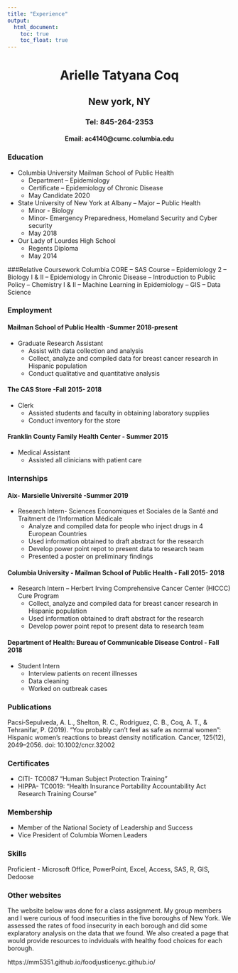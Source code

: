 ```yaml
---
title: "Experience"
output: 
  html_document:
    toc: true
    toc_float: true
---
```

 <center> <h1>Arielle Tatyana Coq</h1> </center>
  <center> <h2>New york, NY</h2> </center>
  <center> <h3>Tel: 845-264-2353</h3> </center>
  <center> <h4>Email: ac4140@cumc.columbia.edu</h4> </center>

### Education
* Columbia University Mailman School of Public Health 
    - Department – Epidemiology 
    - Certificate – Epidemiology of Chronic Disease                   
    - May Candidate 2020      
* State University of New York at Albany 
    – Major – Public Health     
    - Minor - Biology   
    - Minor- Emergency Preparedness, Homeland Security and Cyber security	
    - May 2018                  
* Our Lady of Lourdes High School
    - Regents Diploma 	                            
    - May 2014

###Relative Coursework
Columbia CORE --		SAS Course --	Epidemiology 2 -- 	Biology I & II --
Epidemiology in Chronic Disease -- Introduction to Public Policy  --  Chemistry I & II --  Machine Learning in Epidemiology --  GIS --  Data Science 

### Employment

#### Mailman School of Public Health				                                   -Summer 2018-present
 * Graduate Research Assistant  
    - Assist with data collection and analysis		
    - Collect, analyze and compiled data for breast cancer research in Hispanic population
    - Conduct qualitative and quantitative analysis

#### The CAS Store    							                                           -Fall 2015- 2018  
* Clerk 
    - Assisted students and faculty in obtaining laboratory supplies
    - Conduct inventory for the store

#### Franklin County Family Health Center 				                            - Summer 2015
* Medical Assistant 
  - Assisted all clinicians with patient care 

### Internships
#### Aix- Marsielle Université 						                                     -Summer  2019
* Research Intern- Sciences Economiques et Sociales de la Santé and Traitment de I’Information  Médicale
    - Analyze and compiled data for people who inject drugs in 4 European Countries           
    - Used information obtained to draft abstract for the research
    - Develop power point repot to present data to research team
    - Presented a poster on preliminary findings 

#### Columbia University - Mailman School of Public Health                     - Fall 2015- 2018  
* Research Intern – Herbert Irving Comprehensive Cancer Center (HICCC) Cure Program
    - Collect, analyze and compiled data for breast cancer research in Hispanic population
    - Used information obtained to draft abstract for the research
    - Develop power point repot to present data to research team

#### Department of Health: Bureau of Communicable Disease Control              - Fall 2018	
* Student Intern
    - Interview patients on recent illnesses
    - Data cleaning
    - Worked on outbreak cases

### Publications
Pacsi‐Sepulveda, A. L., Shelton, R. C., Rodriguez, C. B., Coq, A. T., & Tehranifar, P. (2019). “You probably can’t feel as safe as normal women”: Hispanic women’s reactions to breast density notification. Cancer, 125(12), 2049–2056. doi: 10.1002/cncr.32002

### Certificates
* CITI- TC0087 “Human Subject Protection Training”
* HIPPA- TC0019: “Health Insurance Portability Accountability Act Research Training Course”

### Membership 
* Member of the National Society of Leadership and Success
* Vice President of Columbia Women Leaders 

### Skills 
Proficient - Microsoft Office, PowerPoint, Excel, Access, SAS, R, GIS, Dedoose

### Other websites

The website below was done for a class assignment. My group members and I were curious of food insecurities in the five boroughs of New York. We assessed the rates of food insecurity in each borough and did some explaratory analysis on the data that we found. We also created a page that would provide resources to indviduals with healthy food choices for each borough. 

https://mm5351.github.io/foodjusticenyc.github.io/



